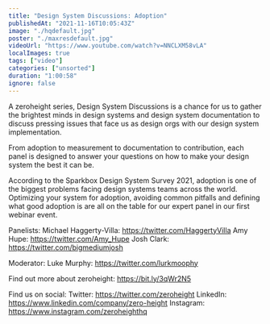 ```yaml
---
title: "Design System Discussions: Adoption"
publishedAt: "2021-11-16T10:05:43Z"
image: "./hqdefault.jpg"
poster: "./maxresdefault.jpg"
videoUrl: "https://www.youtube.com/watch?v=NNCLXM58vLA"
localImages: true
tags: ["video"]
categories: ["unsorted"]
duration: "1:00:58"
ignore: false
---
```

A zeroheight series, Design System Discussions is a chance for us to gather the brightest minds in design systems and design system documentation to discuss pressing issues that face us as design orgs with our design system implementation.

From adoption to measurement to documentation to contribution, each panel is designed to answer your questions on how to make your design system the best it can be.

According to the Sparkbox Design System Survey 2021, adoption is one of the biggest problems facing design systems teams across the world. Optimizing your system for adoption, avoiding common pitfalls and defining what good adoption is are all on the table for our expert panel in our first webinar event.

Panelists: 
Michael Haggerty-Villa: https://twitter.com/HaggertyVilla
Amy Hupe: https://twitter.com/Amy_Hupe
Josh Clark: https://twitter.com/bigmediumjosh

Moderator: 
Luke Murphy: https://twitter.com/lurkmoophy

Find out more about zeroheight: https://bit.ly/3qWr2N5

Find us on social:
Twitter: https://twitter.com/zeroheight
LinkedIn: https://www.linkedin.com/company/zero-height
Instagram: https://www.instagram.com/zeroheighthq
